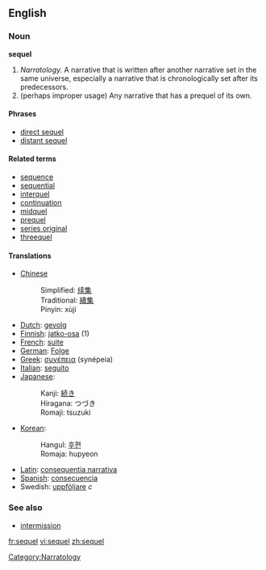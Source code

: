 ==English==
===Noun===
'''sequel'''

# ''Narratology.'' A narrative that is written after another narrative set in the same universe, especially a narrative that is chronologically set after its predecessors.
# (perhaps improper usage) Any narrative that has a prequel of its own.

==== Phrases ====
* [[direct sequel]]
* [[distant sequel]]

==== Related terms ====
* [[sequence]]
* [[sequential]]
* [[interquel]]
* [[continuation]]
* [[midquel]]
* [[prequel]]
* [[series original]]
* [[threequel]]

==== Translations ====
*[[Chinese]] 
*:Simplified: [[续集]] 
*:Traditional: [[續集]]
*:Pinyin: xùjí
*[[Dutch]]: [[gevolg]]
*[[Finnish]]: [[jatko-osa]] (1)
*[[French]]: [[suite]]
*[[German]]: [[Folge]]
*[[Greek]]: [[συνέπεια]] (synépeia)
*[[Italian]]: [[seguito]]
*[[Japanese]]: 
*:Kanji: [[続き]] 
*:Hiragana: つづき
*:Romaji: tsuzuki
*[[Korean]]: 
*:Hangul: [[후편]]
*:Romaja: hupyeon
*[[Latin]]: [[consequentia narrativa]]
*[[Spanish]]: [[consecuencia]]
*Swedish: [[uppföljare]] ''c''

===See also===
* [[intermission]]

[[Category:Narratology]]

[[fr:sequel]]
[[vi:sequel]]
[[zh:sequel]]
